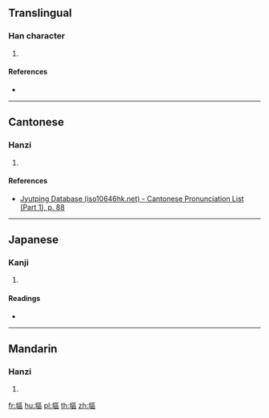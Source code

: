 {{character info/new}}
==Translingual==

===Han character===
{{Han char|rn=32|rad=土|as=11|sn=14|four=|canj=GSRR|ids=⿰土區}}

# {{defn|Han|sort=土11}}

====References====
* {{Han ref|kx=0237.020|dkj=05393|dj=0475.080|hdz=10479.070|uh=5878|ud=22648}}

----

==Cantonese==

===Hanzi===
{{yue-hanzi|jyut=[[au2]], [[ngau2]]|y=au2, ngau2}}

# {{defn|lang=yue|sort=土11}}

====References====
* [http://www.iso10646hk.net/jp/document/download.jsp Jyutping Database (iso10646hk.net) - Cantonese Pronunciation List (Part 1), p. 88]

----

==Japanese==

===Kanji===
{{ja-kanji|grade=|rs=土11}}

# {{defn|lang=ja|sort=土11}}

====Readings====
* {{ja-readings|on=[[おう]] (ō), [[お]] (o)|kun=[[はか]] (haka)}}

----

==Mandarin==

===Hanzi===
{{cmn-hanzi|pin=[[ǒu]] ([[ou3]])|wg=ou<sup>3</sup>}}

# {{defn|lang=cmn|sort=土11}}

[[fr:塸]]
[[hu:塸]]
[[pl:塸]]
[[th:塸]]
[[zh:塸]]